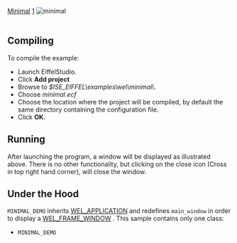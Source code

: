 [[Property:title|Minimal]]
[[Property:weight|1]]
[[Image:minimal|minimal]]  <br/>
<br/>

==Compiling==

To compile the example: 
* Launch EiffelStudio. 
* Click '''Add project'''
* Browse to ''$ISE_EIFFEL\examples\wel\minimal\''. 
* Choose ''minimal.ecf''
* Choose the location where the project will be compiled, by default the same directory containing the configuration file. 
* Click '''OK'''. 

==Running==
After launching the program, a window will be displayed as illustrated above. There is no other functionality, but clicking on the close icon (Cross in top right hand corner), will close the window. 
==Under the Hood==
<code>MINIMAL_DEMO</code> inherits [[ref:libraries/wel/reference/wel_application_chart|WEL_APPLICATION]]  and redefines <code>main_window</code> in order to display a [[ref:libraries/wel/reference/wel_frame_window_chart|WEL_FRAME_WINDOW]] . 
This sample contains only one class: 
* <code>MINIMAL_DEMO</code>


{{seealso| '''See Also''' <br/>
[[Tutorial Step 1|tutorial step 1]]  <br/>
[[ref:/libraries/wel/reference/wel_frame_window_chart|WEL_FRAME_WINDOW]]  }}





